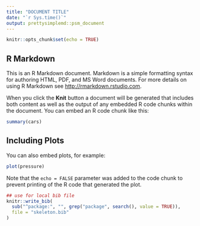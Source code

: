 ```yaml
---
title: "DOCUMENT TITLE"
date: "`r Sys.time()`"
output: prettysimplemd::psm_document
---
```


```r
knitr::opts_chunk$set(echo = TRUE)
```

## R Markdown

This is an R Markdown document. Markdown is a simple formatting syntax for authoring HTML, PDF, and MS Word documents. For more details on using R Markdown see <http://rmarkdown.rstudio.com>.

When you click the **Knit** button a document will be generated that includes both content as well as the output of any embedded R code chunks within the document. You can embed an R code chunk like this:

```r
summary(cars)
```

## Including Plots

You can also embed plots, for example:

```r
plot(pressure)
```

Note that the `echo = FALSE` parameter was added to the code chunk to prevent printing of the R code that generated the plot.



```r
## use for local bib file
knitr::write_bib(
  sub("^package:", "", grep("package", search(), value = TRUE)), 
  file = "skeleton.bib"
)
```
